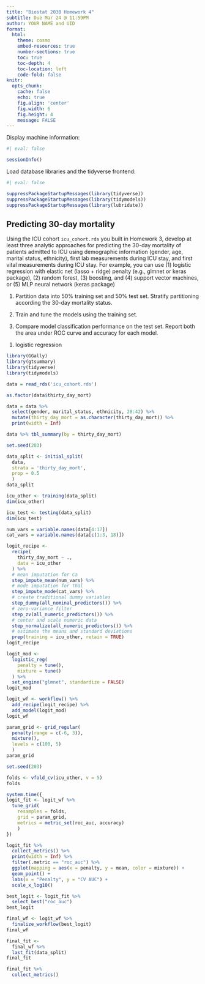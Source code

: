 ```yaml
---
title: "Biostat 203B Homework 4"
subtitle: Due Mar 24 @ 11:59PM
author: YOUR NAME and UID
format:
  html:
    theme: cosmo
    embed-resources: true
    number-sections: true
    toc: true
    toc-depth: 4
    toc-location: left
    code-fold: false
knitr:
  opts_chunk: 
    cache: false    
    echo: true
    fig.align: 'center'
    fig.width: 6
    fig.height: 4
    message: FALSE
---
```


Display machine information:
```r
#| eval: false

sessionInfo()
```
Load database libraries and the tidyverse frontend:
```r
#| eval: false

suppressPackageStartupMessages(library(tidyverse))
suppressPackageStartupMessages(library(tidymodels))
suppressPackageStartupMessages(library(lubridate))
```

## Predicting 30-day mortality

Using the ICU cohort `icu_cohort.rds` you built in Homework 3, develop at least three analytic approaches for predicting the 30-day mortality of patients admitted to ICU using demographic information (gender, age, marital status, ethnicity), first lab measurements during ICU stay, and first vital measurements during ICU stay. For example, you can use (1) logistic regression with elastic net (lasso + ridge) penalty (e.g., glmnet or keras package), (2) random forest, (3) boosting, and (4) support vector machines, or (5) MLP neural network (keras package)

1. Partition data into 50% training set and 50% test set. Stratify partitioning according the 30-day mortality status.

2. Train and tune the models using the training set.

3. Compare model classification performance on the test set. Report both the area under ROC curve and accuracy for each model.


(1) logistic regression


```r
library(GGally)
library(gtsummary)
library(tidyverse)
library(tidymodels)
```



```r
data = read_rds('icu_cohort.rds')

as.factor(data$thirty_day_mort)

data = data %>%
  select(gender, marital_status, ethnicity, 28:42) %>%
  mutate(thirty_day_mort = as.character(thirty_day_mort)) %>%
  print(width = Inf)


```

```r
data %>% tbl_summary(by = thirty_day_mort)
```

```r
set.seed(203)

data_split <- initial_split(
  data,
  strata = 'thirty_day_mort', 
  prop = 0.5
  )
data_split
```

```r
icu_other <- training(data_split)
dim(icu_other)
```

```r
icu_test <- testing(data_split)
dim(icu_test)
```

```r
num_vars = variable.names(data[4:17])
cat_vars = variable.names(data[c(1:3, 18)]) 

logit_recipe <- 
  recipe(
    thirty_day_mort ~ ., 
    data = icu_other
  ) %>%
  # mean imputation for Ca
  step_impute_mean(num_vars) %>%
  # mode imputation for Thal
  step_impute_mode(cat_vars) %>%
  # create traditional dummy variables
  step_dummy(all_nominal_predictors()) %>%
  # zero-variance filter
  step_zv(all_numeric_predictors()) %>% 
  # center and scale numeric data
  step_normalize(all_numeric_predictors()) %>%
  # estimate the means and standard deviations
  prep(training = icu_other, retain = TRUE)
logit_recipe
```

```r
logit_mod <- 
  logistic_reg(
    penalty = tune(), 
    mixture = tune()
  ) %>% 
  set_engine("glmnet", standardize = FALSE)
logit_mod
```

```r
logit_wf <- workflow() %>%
  add_recipe(logit_recipe) %>%
  add_model(logit_mod)
logit_wf
```

```r
param_grid <- grid_regular(
  penalty(range = c(-6, 3)), 
  mixture(),
  levels = c(100, 5)
  )
param_grid
```

```r
set.seed(203)

folds <- vfold_cv(icu_other, v = 5)
folds
```


```r
system.time({
logit_fit <- logit_wf %>%
  tune_grid(
    resamples = folds,
    grid = param_grid,
    metrics = metric_set(roc_auc, accuracy)
    )
})
```

```r
logit_fit %>%
  collect_metrics() %>%
  print(width = Inf) %>%
  filter(.metric == "roc_auc") %>%
  ggplot(mapping = aes(x = penalty, y = mean, color = mixture)) +
  geom_point() +
  labs(x = "Penalty", y = "CV AUC") +
  scale_x_log10()
```

```r
best_logit <- logit_fit %>%
  select_best("roc_auc")
best_logit
```

```r
final_wf <- logit_wf %>%
  finalize_workflow(best_logit)
final_wf
```

```r
final_fit <- 
  final_wf %>%
  last_fit(data_split)
final_fit
```

```r
final_fit %>% 
  collect_metrics()
```


























